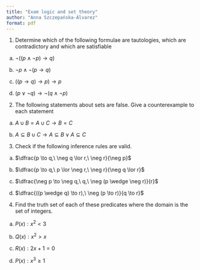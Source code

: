 ```yaml
---
title: "Exam logic and set theory"
author: "Anna Szczepańska-Álvarez"
format: pdf
---
```


1.  Determine which of the following formulae are tautologies, which are contradictory and which are satisfiable

(a) $\neg ((p \wedge \neg p) \to q)$

(b) $\neg p \wedge \neg (p \to q)$

(c) $((p \to q) \to p) \to p$

(d) $(p \lor \neg q) \to \neg (q \wedge \neg p)$

2.  The following statements about sets are false. Give a counterexample to each statement

(a) $A \cup B = A \cup C \to B = C$

(b) $A \subseteq B \cup C \to A \subseteq B \lor A \subseteq C$

3.  Check if the following inference rules are valid.

(a) $\dfrac{p \to q,\ \neg q \lor r,\ \neg r}{\neg p}$

(b) $\dfrac{p \to q,\ p \lor \neg r,\ \neg r}{\neg q \lor r}$

(c) $\dfrac{\neg p \to \neg q,\ q,\ \neg (p \wedge \neg r)}{r}$

(d) $\dfrac{((p \wedge q) \to r),\ \neg (p \to r)}{q \to r}$

4.  Find the truth set of each of these predicates where the domain is the set of integers.

(a) $P(x): x^2 < 3$

(b) $Q(x): x^2 > x$

(c) $R(x): 2x + 1 = 0$

(d) $P(x): x^3 \ge 1$
